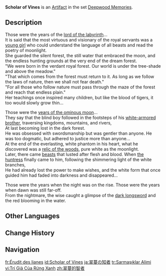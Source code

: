 {{Artifact Infobox
|image = Item Scholar of Vines.png
|set   = Deepwood Memories
|piece = Plume of Death
}}
{{Description|An emerald leaf as fluffy as a feather. Plucked from the raiment of a forest scholar.}}
'''Scholar of Vines''' is an [[Artifact]] in the set [[Deepwood Memories]].

==Description==
Those were the years of the [[Viaghara|lord of the labyrinth]]...<br>
It is said that the most virtuous and visionary of the royal servants was a [[Cinnamon|young girl]] who could understand the language of all beasts and read the poetry of moonlight.<br>
She guarded the silent forest, the still water that embraced the moon, and the endless hunting grounds at the very end of the dream forest.<br>
"We were born in the verdant royal forest. Our world is under the tree-shade and above the meadow."<br>
"That which comes from the forest must return to it. As long as we follow the laws of nature, then we shall not fear death."<br>
"For all those who follow nature must pass through the maze of the forest and reach that endless plain."<br>
Her teachings once inspired many children, but like the blood of tigers, it too would slowly grow thin...

Those were the [[Cataclysm|years of the ominous moon]]...<br>
They say that the blind boy followed in the footsteps of his [[Bloodstained Knight|white-armored brother]], traversing kingdoms, mountains, and rivers,<br>
At last becoming lost in the dark forest.<br>
He was obsessed with swordsmanship but was gentler than anyone. He was too dogmatic, but adhered to justice more than anyone...<br>
At the end of the everlasting, white phantom in his heart, what he discovered was a [[Hunter's Path|relic of the woods]], pure white as the moonlight.<br>
Later, there came [[Riftwolf|beasts]] that lusted after flesh and blood. When [[Viridescent|the huntress]] finally came to him, following the shimmering light of the white branches,<br>
He had already lost the power to make wishes, and the white form that once guided him had faded into darkness and disappeared...

Those were the years when the night was on the rise. Those were the years when dawn was still far-off.<br>
From the nightmare, the wise caught a glimpse of the [[The Black Sword|dark longsword]] and the red blooming in the water.

==Other Languages==
{{Other Languages
|en       = Scholar of Vines
|zhs      = 翠蔓的智者
|zhs_rm   = Cuìwàn de Zhìzhě
|zht      = 翠蔓的智者
|zht_rm   = Cuìmàn de Zhìzhě
|zh_tl    = 
|ja       = 翠蔓の知者
|ja_rm    = Suiman no Chisha{{Assumed}}
|ja_tl    = Sage of Green Vines
|ko       = 푸른 덩굴의 현자
|ko_rm    = Pureun Deonggul-ui Hyeonja
|ko_tl    = Sage of Green Vines
|es       = Sabio de la Espesura
|es_tl    = Sage of the Thicket
|fr       = Érudit des lianes
|fr_tl    = Scholar of Vines
|ru       = Мудрец лозы
|ru_tl    = Scholar of Vine
|th       = Scholar of Vines
|vi       = Trí Giả Của Rừng Xanh
|vi_tl    = Scholar of the Green Forest
|de       = Weiser des Dickichts
|de_tl    = Sage of Thicket
|id       = Scholar of Vines
|pt       = Estudioso de Vinhas
|pt_tl    = Scholar of Vines
|tr       = Sarmaşıklar Alimi
|tr_tl    = Ivy Scholar
|it       = Studioso dei rampicanti
|it_tl    = Scholar of the Vines
}}

==Change History==
{{Change History|3.0}}

==Navigation==
{{Artifact Set Navbox|Deepwood Memories}}

[[fr:Érudit des lianes]]
[[id:Scholar of Vines]]
[[ja:翠蔓の知者]]
[[tr:Sarmaşıklar Alimi]]
[[vi:Trí Giả Của Rừng Xanh]]
[[zh:翠蔓的智者]]